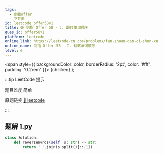 ```yaml
---
tags:
  - 剑指offer
  - 字符串
id: leetcode_offer58v1
title: 🟢 剑指 Offer 58 - I. 翻转单词顺序
ques_id: offer58v1
platform: leetcode
online_link: https://leetcode-cn.com/problems/fan-zhuan-dan-ci-shun-xu-lcof/
online_name: 剑指 Offer 58 - I. 翻转单词顺序
level: e
---
```


  <span
    style={{
      backgroundColor: color,
      borderRadius: '2px',
      color: '#fff',
      padding: '0.2rem',
    }}>
    {children}
  </span>
);

:::tip LeetCode 提示

题目难度 <Highlight color="#00b8a3">简单</Highlight>

原题链接 [🔗 leetcode](https://leetcode-cn.com/problems/fan-zhuan-dan-ci-shun-xu-lcof/)

:::



## 题解 1.py

```py
class Solution:
    def reverseWords(self, s: str) -> str:
        return ' '.join(s.split()[::-1])
```


